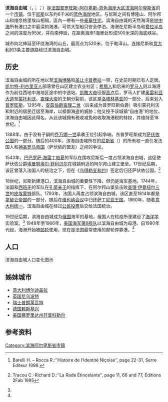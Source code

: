 {{noteTA|G1=法国地名}}
{{Infobox French commune
|arrondissement     = [[尼斯区|尼斯区]]
}}
'''滨海自由城'''（{{lang-fr|Villefranche-sur-Mer}}，{{IPA-fr|vilfʁɑ̃ʃ syʁ mɛʁ}}；{{lang-oc|Vilafranca de Mar}}；{{lang-it|Villafranca Marittima}}）是[[法国|法国]][[普罗旺斯-阿尔卑斯-蓝色海岸大区|普罗旺斯-阿尔卑斯-蓝色海岸大区]][[滨海阿尔卑斯省|滨海阿尔卑斯省]]的一个[[市镇_(法国)|市镇]]，位于[[尼斯|尼斯]]以东约6千米的[[蓝色海岸|蓝色海岸]]地区，与尼斯之间有博隆山、阿尔邦山和维奈格里埃山相隔，區內一帶有一些[[豪華住宅|豪華住宅]]。滨海自由城的天然海湾是[[地中海|地中海]]所有港口之中最深的海港，可供大型船只安全停泊。海港在尼斯半岛和[[费拉半岛|费拉半岛]]之间的深度为95米，并向南伸延，在距离海岸1海里处形成500米深的海底峡谷。

城市向北伸延至环绕海湾的山丘，最高点为520米，位于勒泽山。连接尼斯和[[意大利|意大利]]的3条主要道路经过滨海自由城。

== 历史 ==
滨海自由城的所在地以至[[滨海博略|滨海博略]]和[[圣让卡普费拉|圣让卡普费拉]]一带，在史前时期已有人定居。[[利古里亚人|凯尔特-利古里亚人]]部落曾在山区建立农业社区；[[希腊人|希腊人]]和后来的[[古罗马|罗马人]]则以海港作为前往西地中海地区途中的中途站。[[凯撒大帝|凯撒大帝]]征服[[高卢|高卢]]后，罗马人扩建[[奥雷利亚大道|奥雷利亚大道]]至[[蒙托利沃|蒙托利沃]]。[[查理大帝|查理大帝]]的王朝分裂前，该区是[[洛塔林基亚|洛塔林基亚]]的一部分，后来划入[[普罗旺斯|普罗旺斯]]。1295年，[[安茹伯爵|安茹伯爵]][[那不勒斯的查理二世|查理二世]]（后来成为普罗旺斯伯爵）吸引蒙托利沃和附近的居民迁居至海岸，以抵御海盗的威胁；他又授予该城镇“自由港”的地位，滨海自由城因此得名。从此该城拥有税收减免和收取海港税的特权，并维持至18世纪。<ref>{{Fr}} Barelli H. – Rocca R.:’’Histoire de l’Identité Niçoise’’, page 22-31, Serre Editeur 1998.</ref>

1388年，由于没有子嗣的[[乔万娜一世|乔万娜一世]]承袭王位引起争端，东普罗旺斯成为[[萨伏依公国|萨伏依公国]]的一部分。随后的400年，滨海自由城所在的[[尼斯省|尼斯省]]（{{lang|fr|Comté de Nice}}）的所有权一直引发法国人和[[神圣罗马帝国|神圣罗马帝国]]（萨伏依的盟友）之间的争议。

1543年，[[巴巴罗萨·海雷丁帕夏|巴巴罗萨·海雷丁帕夏]]的军队在围攻尼斯后一度占领滨海自由城，这促使萨伏依公爵[[埃曼努埃尔·菲利贝尔|埃曼努埃尔·菲利贝尔]]在城镇附近的阿尔邦山建立堡垒。17世纪后期，该区曾落入法国人的统治之下，但在《[[乌得勒支和约|乌得勒支和约]]》签定后归还萨伏依公国。<ref name=tracou>{{Fr}} Tracou C.-Richard D.:’’La Rade Étincelante’’, page 11, 66 and 77, Éditions 2Fab 1995</ref>

18世纪，尼斯新建港口，滨海自由城的重要性下降，但仍是海军基地。1744年，法国和[[西班牙|西班牙]]的军队在[[路易·弗朗索瓦·德·波旁|孔蒂亲王]]的指挥下，在阿尔邦山堡垒击败[[查理·伊曼纽尔三世|查理·伊曼纽尔三世]]的[[萨丁尼亚王国|皮埃蒙特]]部队。1793年，法国人再度占领滨海自由城，该区直至1814年都是[[拿破仑帝国|拿破仑帝国]]的一部分，随后在[[维也纳会议|维也纳会议]]中归还[[萨丁尼亚王国|萨丁尼亚王国]]。1860年，随着[[意大利统一|意大利统一]]，滨海自由城在经过[[公民投票|公民投票]]后交给法国统治。

19世纪后期，滨海自由城成为[[俄国|俄国]]海军的基地，俄国人在检疫所里建设了[[海洋学|海洋学]]实验室。<ref name=tracou/> 1948年至1966年，[[美国海军第6舰队|美国海军第6舰队]]以滨海自由城为母港。自1980年代起，海港开始被[[邮轮|邮轮]]使用，现在是法国最常使用的邮轮停靠港。<ref name=tracou/>

== 人口 ==
滨海自由城人口变化图示
{{French Commune Population|06159}}

== 姊妹城市 ==

* [[意大利|意大利]][[博尔迪盖拉|博尔迪盖拉]]
* [[英国|英国]][[尼乌波特|尼乌波特]]
* [[瑞士|瑞士]][[普朗莱瓦特|普朗莱瓦特]]
* [[德国|德国]][[赖斯基兴|赖斯基兴]]
* [[美国|美国]][[佛罗里达州|佛罗里达州]][[开普科勒尔|开普科勒尔]]

== 参考资料 ==
{{Commons|Villefranche-sur-Mer|滨海自由城}}
{{reflist}}

{{濱海阿爾卑斯省市鎮}}

{{DEFAULTSORT:Villefranche-sur-Mer}}
[[Category:滨海阿尔卑斯省市镇|Category:滨海阿尔卑斯省市镇]]